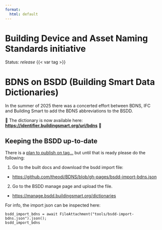 ```yaml
---
format: 
  html: default
---
```

# Building Device and Asset Naming Standards initiative

Status: *release* {{< var tag >}}

# BDNS on BSDD (Building Smart Data Dictionaries)

In the summer of 2025 there was a concerted effort between BDNS, IFC and Building Smart to add the BDNS abbreviations to the BSDD. 

🚀 The dictionary is now available here: **[https://identifier.buildingsmart.org/uri/bdns](https://identifier.buildingsmart.org/uri/bdns)** 🚀

## Keeping the BSDD up-to-date

There is a [plan to publish on tag...](https://github.com/theodi/BDNS/issues/365) but until that is ready please do the following:

1. Go to the built docs and download the bsdd import file: 
  - [https://github.com/theodi/BDNS/blob/gh-pages/bsdd-import-bdns.json](https://github.com/theodi/BDNS/blob/gh-pages/bsdd-import-bdns.json)
2. Go to the BSDD manage page and upload the file.
  - [https://manage.bsdd.buildingsmart.org/dictionaries](https://manage.bsdd.buildingsmart.org/dictionaries)

For info, the import json can be inspected here: 

```ojs
bsdd_import_bdns = await FileAttachment("tools/bsdd-import-bdns.json").json();
bsdd_import_bdns
```